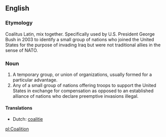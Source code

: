 ==English==
===Etymology===
Coalitus Latin, mix together. Specifically used by U.S. President George Bush in 2003 to identify a small group of nations who joined the United States for the purpose of invading Iraq but were not traditional allies in the sense of NATO.

===Noun===
#  A temporary group, or union of organizations, usually formed for a particular advantage.
#  Any of a small group of nations offering troops to support the United States in exchange for compensation as opposed to an established alliance of nations who declare preemptive invasions illegal.

====Translations====
* Dutch: [[coalitie]]

[[pl:Coalition]]